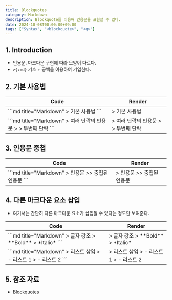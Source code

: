 ```yaml
---
title: Blockquotes
category: Markdown
description: Blockquote를 이용해 인용문을 표현할 수 있다.
date: 2024-10-08T00:00:00+09:00
tags: ["Syntax", "<blockquote>", "<q>"]
---
```


## 1. Introduction

- 인용문. 마크다운 구현에 따라 모양이 다르다.
- `>{:md}` 기호 + 공백을 이용하여 기입한다.

## 2. 기본 사용법

<table>
    <thead>
        <tr>
            <th>Code</th>
            <th>Render</th>
        </tr>
    </thead>
    <tbody>
        <tr>
            <td>
            ```md title="Markdown"
            > 기본 사용법
            ```
            </td>
            <td>
            > 기본 사용법
            </td>
        </tr>
        <tr>
            <td>
            ```md title="Markdown"
            > 여러 단락의 인용문
            >
            > 두번째 단락
            ```
            </td>
            <td>
            > 여러 단락의 인용문
            >
            > 두번째 단락
            </td>
        </tr>
    </tbody>
</table>

## 3. 인용문 중첩

<table>
    <thead>
        <tr>
            <th>Code</th>
            <th>Render</th>
        </tr>
    </thead>
    <tbody>
        <tr>
            <td>
            ```md title="Markdown"
            > 인용문
            >> 중첩된 인용문
            ```
            </td>
            <td>
            > 인용문
            >> 중첩된 인용문
            </td>
        </tr>
    </tbody>
</table>

## 4. 다른 마크다운 요소 삽입

- 여기서는 간단히 다른 마크다운 요소가 삽입될 수 있다는 정도만 보여준다.

<table>
    <thead>
        <tr>
            <th>Code</th>
            <th>Render</th>
        </tr>
    </thead>
    <tbody>
        <tr>
            <td>
            ```md title="Markdown"
            > 글자 강조
            > **Bold**
            > *Italic*
            ```
            </td>
            <td>
            > 글자 강조
            > **Bold**
            > *Italic*
            </td>
        </tr>
        <tr>
            <td>
            ```md title="Markdown"
            > 리스트 삽입
            > - 리스트 1
            > - 리스트 2
            ```
            </td>
            <td>
            > 리스트 삽입
            > - 리스트 1
            > - 리스트 2
            </td>
        </tr>
    </tbody>
</table>

## 5. 참조 자료

- [Blockquotes](https://www.markdownguide.org/basic-syntax/#blockquotes-1)